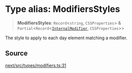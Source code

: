 # Type alias: ModifiersStyles

> **ModifiersStyles**: `Record`\<`string`, `CSSProperties`\> & `Partial`\<`Record`\<[`InternalModifier`](/api/next/type-aliases/InternalModifier.mdx), `CSSProperties`\>\>

The style to apply to each day element matching a modifier.

## Source

[next/src/types/modifiers.ts:31](https://github.com/gpbl/react-day-picker/blob/86f49ff11/next/src/types/modifiers.ts#L31)
